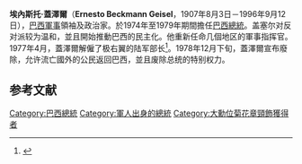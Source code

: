 {{expand|time=2018-10-08T12:22:34+00:00}}
{{Infobox_President |
name=埃內斯托·蓋澤爾<br />Ernesto Geisel
| nationality=[[巴西|巴西]]
| image=Ernesto Geisel.jpg
| term_start=1974年3月15日
| term_end=1979年3月15日
| predecessor=[[奧米利奧·梅迪西|奧米利奧·梅迪西]]
| successor=[[若昂·菲格雷多|若昂·菲格雷多]]
| birth_date={{birth date|1907|8|3|mf=y}}
| birth_place=[[南里奥格兰德州|南里奥格兰德州]][[本图贡萨尔维斯|本图贡萨尔维斯]]
| death_date={{death date and age|1996|9|12|1907|8|3|mf=y}}
| death_place=[[里約熱內盧州|里約熱內盧州]][[里约热内卢|里约热内卢]]
| resting_place=[[里約熱內盧|里約熱內盧]]{{le|施洗者聖約翰公墓|Cemitério de São João Batista}}
| spouse={{link-pt|露茜·蓋澤爾|Lucy Geisel}}
| religion=[[信義宗|信義宗]]
| party=[[國家革新聯盟|國家革新聯盟]] - ARENA
| office=巴西總統
| order=29
| vicepresident=[[阿達爾維托·杜斯·桑托斯|阿達爾維托·杜斯·桑托斯]]
}}
'''埃內斯托·蓋澤爾'''（'''Ernesto Beckmann Geisel'''，1907年8月3日－1996年9月12日），[[巴西|巴西]][[巴西軍事|軍事]]領袖及政治家。於1974年至1979年期間擔任[[巴西總統|巴西總統]]。盖塞尔对反对派较为温和，並且開始推動巴西的民主化。他重新任命几個地区的軍事指挥官。 1977年4月，蓋澤爾解僱了极右翼的陆军部长<ref>{{Cite web |url=https://americasouthandnorth.wordpress.com/2013/02/24/get-to-know-a-brazilian-ernesto-geisel/ |title=Get to Know a Brazilian – Ernesto Geisel |access-date=2022-05-21 |archive-date=2022-03-30 |archive-url=https://web.archive.org/web/20220330080319/https://americasouthandnorth.wordpress.com/2013/02/24/get-to-know-a-brazilian-ernesto-geisel/ }}</ref>。1978年12月下旬，蓋澤爾宣布廢除{{link-en|第五号机构法|Institutional Act 5}}，允许流亡國外的公民返回巴西，並且废除总统的特别权力。

==参考文献==
{{reflist}}

{{start box}}
{{s-off}}
{{Succession box | before=[[奧米利奧·梅迪西|奧米利奧·梅迪西]] | title=[[巴西總統|巴西總統]] | after=[[菲格雷多|若昂·菲格雷多]] | years=1974年－1979年}}
{{end box}}

{{巴西總統}}
{{Authority control}}
{{DEFAULTSORT:Geisel, Ernesto}}
[[Category:巴西總統|Category:巴西總統]]
[[Category:軍人出身的總統|Category:軍人出身的總統]]
[[Category:大勳位菊花章頸飾獲得者|Category:大勳位菊花章頸飾獲得者]]